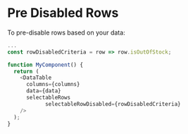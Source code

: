 
# Pre Disabled Rows

To pre-disable rows based on your data:

```js
...
const rowDisabledCriteria = row => row.isOutOfStock;

function MyComponent() {
  return (
    <DataTable
      columns={columns}
      data={data}
      selectableRows
			selectableRowDisabled={rowDisabledCriteria}
    />
  );
}
```

<Canvas>
  <Story id="selectable-pre-disabled--pre-disabled" />
</Canvas>
